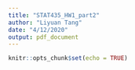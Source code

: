 ---
title: "STAT435_HW1_part2"
author: "Liyuan Tang"
date: "4/12/2020"
output: pdf_document
---

```{r setup, include=FALSE}
knitr::opts_chunk$set(echo = TRUE)
```




